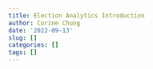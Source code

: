 ```yaml
---
title: Election Analytics Introduction
author: Corine Chung
date: '2022-09-13'
slug: []
categories: []
tags: []
---
```

